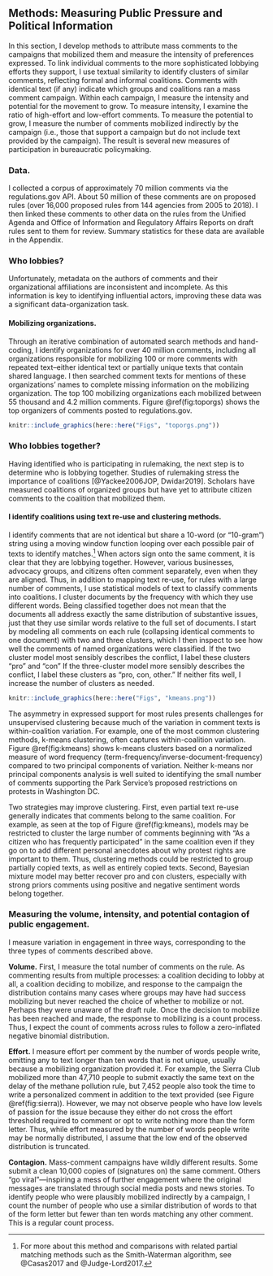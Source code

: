 ## Methods: Measuring Public Pressure and Political Information {#why-methods}

In this section, I develop methods to attribute mass comments to the
campaigns that mobilized them and measure the intensity of preferences
expressed. To link individual comments to the more sophisticated
lobbying efforts they support, I use textual similarity to identify
clusters of similar comments, reflecting formal and informal coalitions.
Comments with identical text (if any) indicate which groups and
coalitions ran a mass comment campaign. Within each campaign, I measure
the intensity and potential for the movement to grow. To measure
intensity, I examine the ratio of high-effort and low-effort comments.
To measure the potential to grow, I measure the number of comments mobilized
indirectly by the campaign (i.e., those that support a campaign but do
not include text provided by the campaign). The result is several new
measures of participation in bureaucratic policymaking.



### Data.

I collected a corpus of approximately 70 million comments via the
regulations.gov API. About 50 million of these comments are on proposed
rules (over 16,000 proposed rules from 144 agencies from 2005 to 2018).
I then linked these comments to other data on the rules from the Unified
Agenda and Office of Information and Regulatory Affairs Reports on draft
rules sent to them for review. Summary statistics for these data are
available in the Appendix.

### Who lobbies?

Unfortunately, metadata on the authors of comments and their
organizational affiliations are inconsistent and incomplete. As this
information is key to identifying influential actors, improving these
data was a significant data-organization task.

#### Mobilizing organizations.

Through an iterative combination of automated search methods and hand-coding, I identify organizations for over 40 million comments, including all organizations responsible for mobilizing 100 or more
comments with repeated text--either identical text or partially unique
texts that contain shared language. I then searched comment texts for
mentions of these organizations' names to complete missing information
on the mobilizing organization. The top 100 mobilizing organizations
each mobilized between 55 thousand and 4.2 million comments. Figure
\@ref(fig:toporgs) shows the top organizers of comments posted to
regulations.gov.

```r

knitr::include_graphics(here::here("Figs", "toporgs.png"))
```

### Who lobbies together?

Having identified who is participating in rulemaking, the next step is
to determine who is lobbying together. Studies of rulemaking stress the importance of coalitions [@Yackee2006JOP, Dwidar2019]. Scholars have measured coalitions of organized groups but have yet to attribute citizen comments to the coalition that mobilized them.

#### I identify coalitions using text re-use and clustering methods.
I identify comments that are not identical but share a 10-word (or
"10-gram") string using a moving window function looping over each
possible pair of texts to identify matches.^[For more about this method and comparisons with related partial matching methods such as the Smith-Waterman algorithm, see @Casas2017 and @Judge-Lord2017.]
When actors sign onto the same comment, it is clear that they are
lobbying together. However, various businesses, advocacy groups, and
citizens often comment separately, even when they are aligned. Thus, in addition to mapping text re-use, for rules with a large number of comments,
I use statistical models of text to classify comments into coalitions. I cluster
documents by the frequency with which they use different words. Being
classified together does not mean that the documents all address exactly
the same distribution of substantive issues, just that they use similar
words relative to the full set of documents. I start by modeling all
comments on each rule (collapsing identical comments to one document)
with two and three clusters, which I then inspect to see how well the
comments of named organizations were classified. If the two cluster
model most sensibly describes the conflict, I label these clusters "pro" and "con" If the three-cluster model more sensibly describes the
conflict, I label these clusters as "pro, con, other." If neither fits
well, I increase the number of clusters as needed.

```r

knitr::include_graphics(here::here("Figs", "kmeans.png"))
```


The asymmetry in expressed support for most rules presents challenges
for unsupervised clustering because much of the variation in comment
texts is within-coalition variation. For example, one of the most common
clustering methods, k-means clustering, often captures within-coalition
variation. Figure \@ref(fig:kmeans) shows k-means clusters based on a normalized
measure of word frequency (term-frequency/inverse-document-frequency)
compared to two principal components of variation. Neither k-means nor
principal components analysis is well suited to identifying the small
number of comments supporting the Park Service's proposed restrictions
on protests in Washington DC.

Two strategies may improve clustering. First, even partial text re-use
generally indicates that comments belong to the same coalition. For
example, as seen at the top of Figure
\@ref(fig:kmeans), models
may be restricted to cluster the large number of comments beginning with
"As a citizen who has frequently participated" in the same coalition
even if they go on to add different personal anecdotes about why protest
rights are important to them. Thus, clustering methods could be
restricted to group partially copied texts, as well as entirely copied
texts. Second, Bayesian mixture model may better recover pro and con
clusters, especially with strong priors comments using positive and
negative sentiment words belong together.

### Measuring the volume, intensity, and potential contagion of public engagement.

I measure variation in engagement in three ways, corresponding to the
three types of comments described above.

**Volume.** First, I measure the total number of comments on the rule.
As commenting results from multiple processes: a coalition deciding to
lobby at all, a coalition deciding to mobilize, and response to the
campaign the distribution contains many cases where groups may have had
success mobilizing but never reached the choice of whether to mobilize
or not. Perhaps they were unaware of the draft rule. Once the decision
to mobilize has been reached and made, the response to mobilizing is a
count process. Thus, I expect the count of comments across rules to
follow a zero-inflated negative binomial distribution.

**Effort.** I measure effort per comment by the number of words people
write, omitting any to text longer than ten words that is not unique,
usually because a mobilizing organization provided it. For example, the Sierra Club mobilized more than 47,710
people to submit exactly the same text on the delay of the methane
pollution rule, but 7,452 people also took the time to write a
personalized comment in addition to the text provided (see Figure \@ref(fig:sierra)). However, we may
not observe people who have low levels of passion for the issue because
they either do not cross the effort threshold required to comment or opt
to write nothing more than the form letter. Thus, while effort measured
by the number of words people write may be normally distributed, I
assume that the low end of the observed distribution is truncated.

**Contagion.** Mass-comment campaigns have wildly different results.
Some submit a clean 10,000 copies of (signatures on) the same comment.
Others "go viral"---inspiring a mess of further engagement where the
original messages are translated through social media posts and news
stories. To identify people who were plausibly mobilized indirectly by a
campaign, I count the number of people who use a similar distribution of
words to that of the form letter but fewer than ten words matching any
other comment. This is a regular count process.
